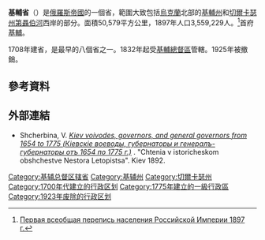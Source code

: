'''基輔省'''（{{lang-ru|Киевская губерния}}）是[[俄羅斯帝國|俄羅斯帝國]]的一個省，範圍大致包括[[烏克蘭|烏克蘭]]北部的[[基輔州|基輔州]]和[[切爾卡瑟州|切爾卡瑟州]][[第聶伯河|第聶伯河]]西岸的部分。面積50,579平方公里，1897年人口3,559,229人。<ref>[http://demoscope.ru/weekly/ssp/rus_lan_33.php?reg=44 Первая всеобщая перепись населения Российской Империи 1897 г.]</ref>首府[[基輔|基輔]]。

1708年建省，是最早的八個省之一。1832年起受[[基輔總督區|基輔總督區]]管轄。1925年被撤銷。

== 參考資料 ==
{{reflist}}

== 外部連結 ==
{{commonscat|Kiev Governorate}}
* Shcherbina, V. ''[http://litopys.org.ua/rizne/chionl06.htm Kiev voivodes, governors, and general governors from 1654 to 1775 (Кіевскіе воеводы, губернаторы и генералъ-губернаторы отъ 1654 по 1775 г.)] {{Wayback|url=http://litopys.org.ua/rizne/chionl06.htm |date=20190705051844 }}''. "Chtenia v istoricheskom obshchestve Nestora Letopistsa". Kiev 1892.

{{ImpRussia}}

{{DEFAULTSORT:Київська}}
[[Category:基辅总督区辖省|Category:基辅总督区辖省]]
[[Category:基辅州|Category:基辅州]]
[[Category:切爾卡瑟州|Category:切爾卡瑟州]]
[[Category:1700年代建立的行政区划|Category:1700年代建立的行政区划]]
[[Category:1775年建立的一級行政區|Category:1775年建立的一級行政區]]
[[Category:1923年废除的行政区划|Category:1923年废除的行政区划]]